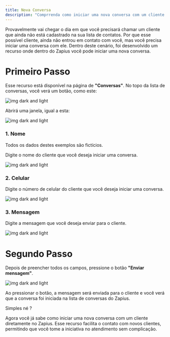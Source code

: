 ```yaml
---
title: Nova Conversa
description: "Comprrenda como iniciar uma nova conversa com um cliente."
---
```


Provavelmente vai chegar o dia em que você precisará chamar um cliente que ainda não está cadastrado na sua lista de contatos. Por que esse possível cliente, ainda não entrou em contato com você, mas você precisa iniciar uma conversa com ele. Dentro deste cenário, foi desenvolvido um recurso onde dentro do Zapius você pode iniciar uma nova conversa. 

# Primeiro Passo

Esse recurso está disponível na página de **"Conversas"**. No topo da lista de conversas, você verá um botão, como este: 

<Frame>
  <div className="w-full flex justify-center">
    <img alt="img dark and light" className="dark:block" class="shadow-lg rounded-lg" src="/images/novo-contato.png" />   
  </div>
</Frame>

Abrirá uma janela, igual a esta:

<Frame>
  <div className="w-full flex justify-center">
    <img alt="img dark and light" className="dark:block" class="shadow-lg rounded-lg" src="/images/janela-novo-contato.png" />   
  </div>
</Frame>

### 1. Nome

<Warning>
    Todos os dados destes exemplos são fictícios.
</ Warning>

Digite o nome do cliente que você deseja iniciar uma conversa.

<Frame>
  <div className="w-full flex justify-center">
    <img alt="img dark and light" className="dark:block" class="shadow-lg rounded-lg" src="/images/nome-novo-contato.png" />   
  </div>
</Frame>

### 2. Celular

Digite o número de celular do cliente que você deseja iniciar uma conversa.

<Frame>
  <div className="w-full flex justify-center">
    <img alt="img dark and light" className="dark:block" class="shadow-lg rounded-lg" src="/images/celular-novo-contato.png" />   
  </div>
</Frame>

### 3. Mensagem

Digite a mensagem que você deseja enviar para o cliente.

<Frame>
  <div className="w-full flex justify-center">
    <img alt="img dark and light" className="dark:block" class="shadow-lg rounded-lg" src="/images/mensagem-novo-contato.png" />   
  </div>
</Frame>

# Segundo Passo

Depois de preencher todos os campos, pressione o botão **"Enviar mensagem"**.

<Frame>
  <div className="w-full flex justify-center">
    <img alt="img dark and light" className="dark:block" class="shadow-lg rounded-lg" src="/images/enviar-novo-contato.png" />   
  </div>
</Frame>

Ao pressionar o botão, a mensagem será enviada para o cliente e você verá que a conversa foi iniciada na lista de conversas do Zapius. 

Simples né ?

Agora você já sabe como iniciar uma nova conversa com um cliente diretamente no Zapius. Esse recurso facilita o contato com novos clientes, permitindo que você tome a iniciativa no atendimento sem complicação.